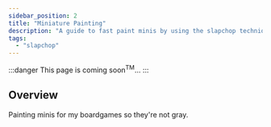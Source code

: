 ```yaml
---
sidebar_position: 2
title: "Miniature Painting"
description: "A guide to fast paint minis by using the slapchop technique."
tags:
  - "slapchop"
---
```


:::danger
This page is coming soon<sup>TM</sup>...
:::

## Overview

Painting minis for my boardgames so they're not gray.